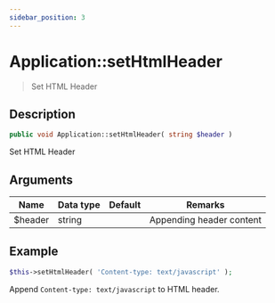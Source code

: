 ```yaml
---
sidebar_position: 3
---
```


# Application::setHtmlHeader

> Set HTML Header

## Description

```php
public void Application::setHtmlHeader( string $header )
```

Set HTML Header

## Arguments

| Name    | Data type | Default | Remarks                  |
| ------- | --------- | ------- | ------------------------ |
| $header | string    |         | Appending header content |

## Example

```php title="Controller"
$this->setHtmlHeader( 'Content-type: text/javascript' );
```

Append `Content-type: text/javascript` to HTML header.
